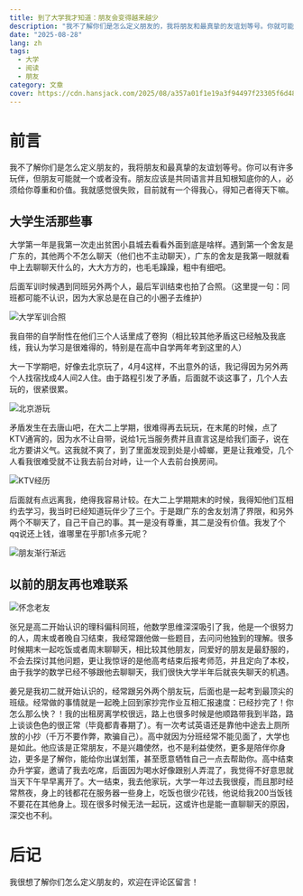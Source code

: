```yaml
---
title: 到了大学我才知道：朋友会变得越来越少
description: "我不了解你们是怎么定义朋友的，我将朋友和最真挚的友谊划等号。你就可能有许多玩伴，但朋友可能就一个或者没有。"
date: "2025-08-28"
lang: zh
tags:
  - 大学
  - 阅读
  - 朋友
category: 文章
cover: https://cdn.hansjack.com/2025/08/a357a01f1e19a3f94497f23305f6d482.webp
---
```



# 前言

我不了解你们是怎么定义朋友的，我将朋友和最真挚的友谊划等号。你可以有许多玩伴，但朋友可能就一个或者没有。朋友应该是共同语言并且知根知底你的人，必须给你尊重和价值。我就感觉很失败，目前就有一个得我心，得知己者得天下嘛。

## 大学生活那些事

大学第一年是我第一次走出贫困小县城去看看外面到底是啥样。遇到第一个舍友是广东的，其他两个不怎么聊天（他们也不主动聊天），广东的舍友是我第一眼就看中上去聊聊天什么的，大大方方的，也毛毛躁躁，粗中有细吧。

后面军训时候遇到同班另外两个人，最后军训结束也拍了合照。（这里提一句：同班都可能不认识，因为大家总是在自己的小圈子去维护）

<Image
  src="https://cdn.hansjack.com/2025/08/aded73acfbdd40ec4e1c8cebf3102b88.webp"
  alt="大学军训合照"
  width={800}
  height={600}
  isArticleImage={true}
/>

我自带的自学耐性在他们三个人话里成了卷狗（相比较其他矛盾这已经触及我底线，我认为学习是很难得的，特别是在高中自学两年考到这里的人）

大一下学期吧，好像去北京玩了，4月4这样，不出意外的话，我记得因为另外两个人找宿找成4人间2人住。由于路程引发了矛盾，后面就不谈这事了，几个人去玩的，很紧很累。

<Image
  src="https://cdn.hansjack.com/2025/08/3a9a149af11930c52953b31b2d0fff40.webp"
  alt="北京游玩"
  width={800}
  height={600}
  isArticleImage={true}
/>

矛盾发生在去唐山吧，在大二上学期，很难得再去玩玩，在末尾的时候，点了KTV通宵的，因为水不让自带，说给1元当服务费并且直言这是给我们面子，说在北方要讲义气。这我就不爽了，到了里面发现到处是小蟑螂，更是让我难受，几个人看我很难受就不让我去前台对峙，让一个人去前台换房间。

<Image
  src="https://cdn.hansjack.com/2025/08/a80088387fa498672cf9affb8a170837.webp"
  alt="KTV经历"
  width={800}
  height={600}
  isArticleImage={true}
/>

后面就有点远离我，绝得我容易计较。在大二上学期期末的时候，我得知他们互相约去学习，我当时已经知道玩伴少了三个。于是跟广东的舍友划清了界限，和另外两个不聊天了，自己干自己的事。其一是没有尊重，其二是没有价值。我发了个qq说还上钱，谁哪里在乎那1点多元呢？

<Image
  src="https://cdn.hansjack.com/2025/08/34d5eb1f6496ff8d22fe7d19feb69c7e.webp"
  alt="朋友渐行渐远"
  width={800}
  height={600}
  isArticleImage={true}
/>

## 以前的朋友再也难联系

<Image
  src="https://cdn.hansjack.com/2025/08/a357a01f1e19a3f94497f23305f6d482.webp"
  alt="怀念老友"
  width={800}
  height={600}
  isArticleImage={true}
/>

张兄是高二开始认识的理科偏科同班，他数学思维深深吸引了我，他是一个很努力的人，周末或者晚自习结束，我经常跟他做一些题目，去问问他独到的理解。很多时候期末一起吃饭或者周末聊聊天，相比较其他朋友，同爱好的朋友是最舒服的，不会去探讨其他问题，更让我惊讶的是他高考结束后报考师范，并且定向了本校，由于我学的数学已经不够跟他去聊聊天，我们很快大学半年后就丧失聊天的机遇。

姜兄是我初二就开始认识的，经常跟另外两个朋友玩，后面也是一起考到最顶尖的班级。经常做的事情就是一起晚上回到家抄完作业互相汇报速度：已经抄完了！你怎么那么快？！我的出租房离学校很远，路上也很多时候是他顺路带我到半路，路上谈谈色色的很正常（毕竟都青春期了）。有一次考试英语还是靠他中途去上厕所放的小抄（千万不要作弊，欺骗自己）。高中就因为分班经常不能见面了，大学也是如此。他应该是正常朋友，不是兴趣使然，也不是利益使然，更多是陪伴你身边，更多是了解你，能给你出谋划策，甚至愿意牺牲自己一点去帮助你。高中结束办升学宴，邀请了我去吃席，后面因为喝水好像跟别人弄混了，我觉得不好意思就当天下午早早离开了。大一结束，我去他家玩，大学一年过去我很瘦，而且那时经常熬夜，身上的钱都花在服务器一些身上，吃饭也很少花钱，他说给我200当饭钱不要花在其他身上。现在很多时候无法一起玩，这或许也是能一直聊聊天的原因，深交也不利。

# 后记

我很想了解你们怎么定义朋友的，欢迎在评论区留言！